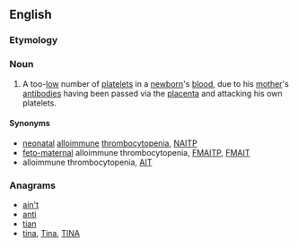 {{wikipedia|neonatal alloimmune thrombocytopenia}}
{{also|nait|näit|naît}}
==English==

===Etymology===
{{abbreviation of|[[neonatal]] [[alloimmune]] [[thrombocytopenia]]|lang=en}}

===Noun===
{{en-noun|-}}

# {{label|en|pathology}} A too-[[low]] number of [[platelets]] in a [[newborn]]'s [[blood]], due to his [[mother]]'s [[antibody|antibodies]] having been passed via the [[placenta]] and attacking his own platelets.

====Synonyms====
* [[neonatal]] [[alloimmune]] [[thrombocytopenia]], [[NAITP]]
* [[feto-maternal]] alloimmune thrombocytopenia, [[FMAITP]], [[FMAIT]]
* alloimmune thrombocytopenia, [[AIT]]

===Anagrams===
* [[ain't#English|ain't]]
* [[anti#English|anti]]
* [[tian#English|tian]]
* [[tina#English|tina]], [[Tina#English|Tina]], [[TINA#English|TINA]]